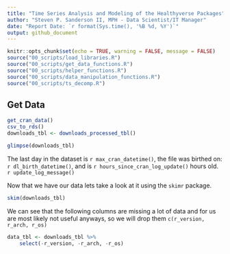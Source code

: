 ```yaml
---
title: "Time Series Analysis and Modeling of the Healthyverse Packages"
author: "Steven P. Sanderson II, MPH - Data Scientist/IT Manager"
date: "Report Date: `r format(Sys.time(), '%B %d, %Y')`"
output: github_document
---
```


```r
knitr::opts_chunk$set(echo = TRUE, warning = FALSE, message = FALSE)
source("00_scripts/load_libraries.R")
source("00_scripts/get_data_functions.R")
source("00_scripts/helper_functions.R")
source("00_scripts/data_manipulation_functions.R")
source("00_scripts/ts_decomp.R")
```

## Get Data

```r
get_cran_data()
csv_to_rds()
downloads_tbl <- downloads_processed_tbl()

glimpse(downloads_tbl)
```

The last day in the dataset is `r max_cran_datetime()`, the file was birthed on:
`r dl_birth_datetime()`, and is `r hours_since_cran_log_update()` hours old.
`r update_log_message()`

Now that we have our data lets take a look at it using the `skimr` package.

```r
skim(downloads_tbl)
```

We can see that the following columns are missing a lot of data and for us are most
likely not useful anyways, so we will drop them `c(r_version, r_arch, r_os)`

```r
data_tbl <- downloads_tbl %>%
    select(-r_version, -r_arch, -r_os)
```

